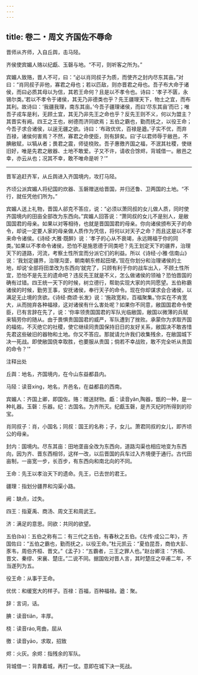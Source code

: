 ```yaml
---
---
---
```

title: 卷二・周文 齐国佐不辱命
---

晋师从齐师，入自丘舆，击马陉。

齐侯使宾媚人赂以纪甗、玉磬与地。“不可，则听客之所为。”

宾媚人致赂，晋人不可，曰：“必以肖同叔子为质，而使齐之封内尽东其亩。”对曰：“肖同叔子非他，寡君之母也；若以匹敌，则亦晋君之母也。吾子布大命于诸侯，而曰必质其母以为信，其若王命何？且是以不孝令也。诗曰：‘孝子不匮，永锡尔类。’若以不孝令于诸侯，其无乃非德类也乎？先王疆理天下，物土之宜，而布其利。故诗曰：‘我疆我理，南东其亩。’今吾子疆理诸侯，而曰‘尽东其亩’而已；唯吾子戎车是利，无顾土宜，其无乃非先王之命也乎？反先王则不义，何以为盟主？其晋实有阙。四王之王也，树德而济同欲焉；五伯之霸也，勤而抚之，以役王命；今吾子求合诸侯，以逞无疆之欲。诗曰：‘布政优优，百禄是遒。’子实不优，而弃百禄，诸侯何害焉？不然，寡君之命使臣，则有辞矣。曰‘子以君师辱于敝邑，不腆敝赋，以犒从者；畏君之震，师徒桡败。吾子惠徼齐国之福，不泯其社稷，使继旧好，唯是先君之敝器、土地不敢爱。子又不许，请收合馀烬，背城借一。敝邑之幸，亦云从也；况其不幸，敢不唯命是听？’”

----------------

晋军追赶齐军，从丘舆进入齐国境内，攻打马陉。

齐顷公派宾媚人将纪国的炊器、玉磐赠送给晋国，并归还鲁、卫两国的土地。“不行，就任凭他们所为。”

宾媚人送上礼物，晋国人郤克不答应，说：“必须以萧同叔的女儿做人质，同时使齐国境内的田亩全部改为东西向。”宾媚人回答说：“萧同叔的女儿不是别人，是敝国国君的母亲。如果以对等相待，也就是晋国国君的母亲。你向诸侯颁布天子的命令，却说一定要人家的母亲做人质作为凭信，将何以对天子之命？而且这是以不孝来命令诸侯。《诗经·大雅·既醉》说：‘孝子的心从不衰竭，永远赐福于你的同类。’如果以不孝命令诸侯，恐怕不是施恩德于同类吧？先王划定天下的疆界，治理天下的道路，河流，考察土性所宜而分派它们的利益。所以《诗经·小雅·信南山》说：‘我划定疆界，治理沟垄，朝南朝东修起田埂。’现在你划分和治理诸侯的土地，却说‘全部将田垄改为东西向’就完了，只顾有利于你的战车出入，不顾土性所宜，恐怕不是先王的遗命吧？违反先王就是不义，怎么做诸侯的领袖？恐怕晋国的确有过错。四王统一天下的时候，树立德行，帮助实现大家的共同愿望。五伯称霸诸侯的时候，勤劳王事，安抚诸侯，奉行天子的命令。现在你却谋求会合诸侯，以满足无止境的贪欲。《诗经·商颂·长发》说：‘施政宽和，百福聚集。’你实在不肯宽大，从而抛弃各种福禄，这对诸侯有什么害处呢？如果你不同意，敝国国君命令使臣，已有言辞在先了，说：‘你率领贵国国君的军队光临敝国，敝国以微薄的兵赋来犒劳你的随从。由于畏惧贵国国君的威严，军队遭到了挫败。承蒙你为求取齐国的福佑，不灭绝它的社稷，使它继续同贵国保持旧日的友好关系，敝国决不敢吝惜先君这些破旧的器物和土地。你又不答应。那就请允许我们收集残余，在敝国城下决一死战。即使敝国侥幸取胜，也要服从贵国；倘若不幸战败，敢不完全听从贵国的命令？’”

注释出处

丘舆：地名，齐国境内，在今山东益都县内。

马陉：读音xíng，地名，齐邑名，在益都县的西南。

宾媚人：齐国上卿，即国佐。赂：赠送财物。甗：读音yǎn,陶器，甑的一种，是一种礼器。玉磬：乐器。纪：古国名。为齐所灭。纪甗玉磬，是齐灭纪时所得到的珍宝。

肖同叔子：肖，小国名；同叔：国王的名称；子，女儿。萧君同叔的女儿，即齐顷公的母亲。

封内：国境内。尽东其亩：田地垄亩全改为东西向，道路沟渠也相应地变为东西向，因为齐、晋东西相邻，这样一改，以后晋国的兵车过入齐境便于通行。古代田亩制，一亩宽一步，长百步，有东西向和南北向的不同。

王命：先王以孝治天下的遗命。先王，已去世的君王。

疆理：指划分疆界和沟渠小路。

阙：缺点，过失。

四王：指夏禹、商汤、周文王和周武王。

济：满足的意思。同欲：共同的欲望。

五伯(bà)：五伯之称有二：有三代之五伯，有春秋之五伯。《左传·成公二年》，齐国佐曰：“五伯之霸也，勤而抚之，以役王命。”杜元凯云：“夏伯昆吾，商伯大彭、豕韦，周伯齐桓、晋文。”《孟子》：“五霸者，三王之罪人也。”赵台卿注：“齐桓、晋文、秦缪、宋襄、楚庄。”二说不同。据国佐对晋人言，其时楚庄之卒甫二年，不当遂列为五。

役王命：从事于王命。

优优：和缓宽大的样子。百禄：百福，百种福禄。遒：聚。

辞：言词，话。

腆：读音tiǎn，丰厚。

桡：读音ráo,弯曲，屈从

徼：读音yāo，求取，招致

烬：火灰。余烬：指残余的军队。

背城借一：背靠着城，再打一仗。意即在城下决一死战。

